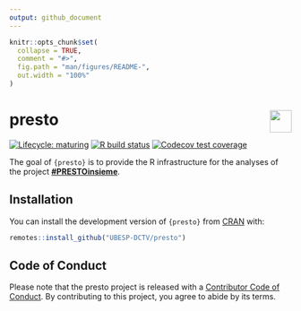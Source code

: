 ```yaml
---
output: github_document
---
```


<!-- README.md is generated from README.Rmd. Please edit that file -->

```r
knitr::opts_chunk$set(
  collapse = TRUE,
  comment = "#>",
  fig.path = "man/figures/README-",
  out.width = "100%"
)
```

# presto <img src='man/figures/logo.png' align="right" height="39.5" />

<!-- badges: start -->
[![Lifecycle: maturing](https://img.shields.io/badge/lifecycle-maturing-blue.svg)](https://www.tidyverse.org/lifecycle/#maturing)
[![R build status](https://github.com/UBESP-DCTV/presto/workflows/R-CMD-check/badge.svg)](https://github.com/UBESP-DCTV/presto/actions)
[![Codecov test coverage](https://codecov.io/gh/UBESP-DCTV/presto/branch/master/graph/badge.svg)](https://codecov.io/gh/UBESP-DCTV/presto?branch=master)
<!-- badges: end -->

The goal of `{presto}` is to provide the R infrastructure for the
analyses of the project
[**#PRESTOinsieme**](https://www.prestoinsieme.com/).


## Installation

You can install the development version of `{presto}` from [CRAN](https://CRAN.R-project.org) with:

``` r
remotes::install_github("UBESP-DCTV/presto")
```

## Code of Conduct

Please note that the presto project is released with a [Contributor Code of Conduct](https://contributor-covenant.org/version/2/0/CODE_OF_CONDUCT.html). By contributing to this project, you agree to abide by its terms.

